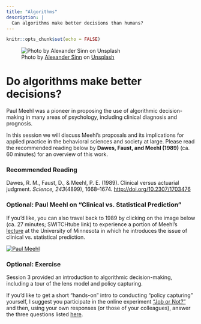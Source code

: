 ```yaml
---
title: "Algorithms"
description: |
  Can algorithms make better decisions than humans?
---
```


```r
knitr::opts_chunk$set(echo = FALSE)
```

![<span>Photo by <a href="https://unsplash.com/@swimstaralex?utm_source=unsplash&amp;utm_medium=referral&amp;utm_content=creditCopyText">Alexander Sinn</a> on <a href="https://unsplash.com/s/photos/data?utm_source=unsplash&amp;utm_medium=referral&amp;utm_content=creditCopyText">Unsplash</a></span>](photos/alexander-sinn-KgLtFCgfC28-unsplash.jpg)

# Do algorithms make better decisions?

Paul Meehl was a pioneer in proposing the use of algorithmic decision-making in many areas of psychology, including clinical diagnosis and prognosis. 

In this session we will discuss Meehl's proposals and its implications for applied practice in the behavioral sciences and society at large. Please read the recommended reading below by **Dawes, Faust, and Meehl (1989)** (ca. 60 minutes) for an overview of this work. 

### Recommended Reading

Dawes, R. M., Faust, D., & Meehl, P. E. (1989). Clinical versus actuarial judgment. *Science, 243*(4899), 1668–1674. [http://doi.org/10.2307/1703476](https://github.com/matarui/ebdm/raw/main/docs/literature/Dawes_1989_Science.pdf)

### Optional: Paul Meehl on "Clinical vs. Statistical Prediction"

If you'd like, you can also travel back to 1989 by clicking on the image below (ca. 27 minutes; SWITCHtube link) to experience a portion of Meehl's [lecture](http://meehl.umn.edu/talks/philosophical-psychology-1989) at the University of Minnesota in which he introduces the issue of clinical vs. statistical prediction. 

[![Paul Meehl](photos/meehl.png)](https://tube.switch.ch/videos/ZRIInuhDO5)

### Optional: Exercise

Session 3 provided an introduction to algorithmic decision-making, including a tour of the lens model and policy capturing. 

If you'd like to get a short "hands-on" intro to conducting "policy capturing" yourself, I suggest you participate in the online experiment [“Job or Not?”](https://evidencebaseddm.formr.org) and then, using your own responses (or those of your colleagues), answer the three questions listed [here](lens_model.html).

<!-- If you'd like to see a set of solutions, click [here](lens_model_solutions.html). -->
